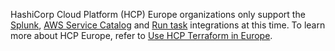 HashiCorp Cloud Platform (HCP) Europe organizations only support the [Splunk](/terraform/cloud-docs/integrations/splunk), [AWS Service Catalog](/terraform/cloud-docs/integrations/aws-service-catalog) and [Run task](/terraform/cloud-docs/integrations/run-tasks) integrations at this time. To learn more about HCP Europe, refer to [Use HCP Terraform in Europe](/terraform/cloud-docs/europe).
